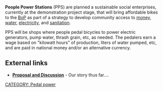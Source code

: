 '''People Power Stations''' (PPS) are planned a sustainable social enterprises, currently at the demonstration project stage, that will bring affordable bikes to the [[BoP]] as part of a strategy to develop community access to [[money]], [[water]], [[electricity]], and [[sanitation]]. 

PPS will be shops where people pedal bicycles to power electric generators, pump water, thrash grain, etc, as needed. The pedalers earn a wage based on "kilowatt hours" of production, liters of water pumped, etc, and are paid in national money and/or an alternative currency. 

==External links==

* [http://community.acumenfund.org/group/1bpp/forum/topics/people-power-stations-pps-a '''Proposal and Discussion'''] - Our story thus far....

[[CATEGORY: Pedal power]]

{{stub}}